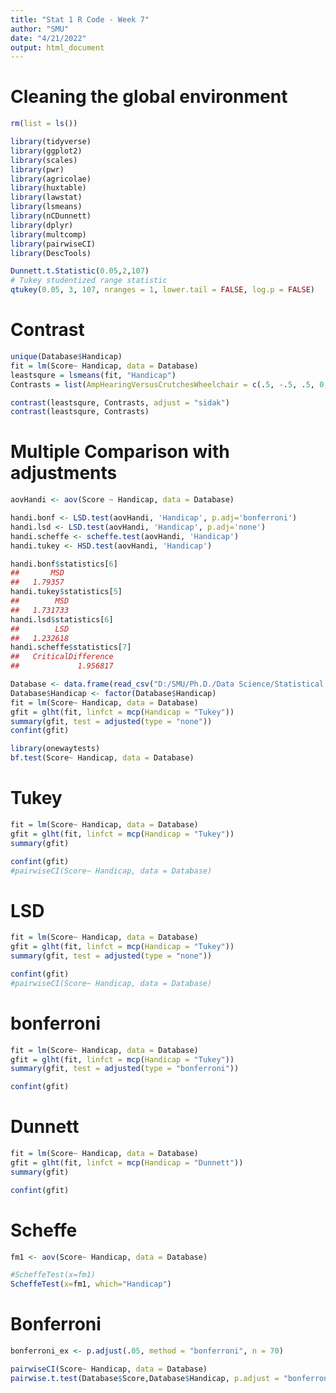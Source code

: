 ---
title: "Stat 1 R Code - Week 7"
author: "SMU"
date: "4/21/2022"
output: html_document
---

# Cleaning the global environment
```{r}
rm(list = ls())
```

```{r include = FALSE}
library(tidyverse)
library(ggplot2)
library(scales)
library(pwr)
library(agricolae)
library(huxtable)
library(lawstat)
library(lsmeans)
library(nCDunnett)
library(dplyr)
library(multcomp)
library(pairwiseCI)
library(DescTools)
```

```{r}
Dunnett.t.Statistic(0.05,2,107)
# Tukey studentized range statistic
qtukey(0.05, 3, 107, nranges = 1, lower.tail = FALSE, log.p = FALSE)
```

# Contrast

```{r}
unique(Database$Handicap)
fit = lm(Score~ Handicap, data = Database)
leastsqure = lsmeans(fit, "Handicap")
Contrasts = list(AmpHearingVersusCrutchesWheelchair = c(.5, -.5, .5, 0, -.5))

contrast(leastsqure, Contrasts, adjust = "sidak")
contrast(leastsqure, Contrasts)
```

# Multiple Comparison with adjustments
```{r}
aovHandi <- aov(Score ~ Handicap, data = Database)

handi.bonf <- LSD.test(aovHandi, 'Handicap', p.adj='bonferroni')
handi.lsd <- LSD.test(aovHandi, 'Handicap', p.adj='none')
handi.scheffe <- scheffe.test(aovHandi, 'Handicap')
handi.tukey <- HSD.test(aovHandi, 'Handicap')

handi.bonf$statistics[6]
##       MSD
##   1.79357
handi.tukey$statistics[5]
##        MSD
##   1.731733
handi.lsd$statistics[6]
##        LSD
##   1.232618
handi.scheffe$statistics[7]
##   CriticalDifference
##             1.956817

```



```{r}
Database <- data.frame(read_csv("D:/SMU/Ph.D./Data Science/Statistical Foundation for Data Science/Assignment/Unit 7/handicap.csv"))
Database$Handicap <- factor(Database$Handicap)
fit = lm(Score~ Handicap, data = Database)
gfit = glht(fit, linfct = mcp(Handicap = "Tukey"))
summary(gfit, test = adjusted(type = "none"))
confint(gfit)
```

```{r}
library(onewaytests)
bf.test(Score~ Handicap, data = Database)
```


# Tukey

```{r}
fit = lm(Score~ Handicap, data = Database)
gfit = glht(fit, linfct = mcp(Handicap = "Tukey"))
summary(gfit)

confint(gfit)
#pairwiseCI(Score~ Handicap, data = Database)
```
# LSD

```{r}
fit = lm(Score~ Handicap, data = Database)
gfit = glht(fit, linfct = mcp(Handicap = "Tukey"))
summary(gfit, test = adjusted(type = "none"))

confint(gfit)
#pairwiseCI(Score~ Handicap, data = Database)
```
# bonferroni
```{r}
fit = lm(Score~ Handicap, data = Database)
gfit = glht(fit, linfct = mcp(Handicap = "Tukey"))
summary(gfit, test = adjusted(type = "bonferroni"))

confint(gfit)
```

# Dunnett
```{r}
fit = lm(Score~ Handicap, data = Database)
gfit = glht(fit, linfct = mcp(Handicap = "Dunnett"))
summary(gfit)

confint(gfit)
```


# Scheffe

```{r}
fm1 <- aov(Score~ Handicap, data = Database)

#ScheffeTest(x=fm1)
ScheffeTest(x=fm1, which="Handicap")
```

# Bonferroni

```{r}
bonferroni_ex <- p.adjust(.05, method = "bonferroni", n = 70) 

pairwiseCI(Score~ Handicap, data = Database)
pairwise.t.test(Database$Score,Database$Handicap, p.adjust = "bonferroni")
```
